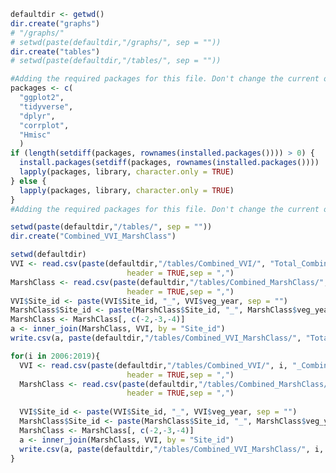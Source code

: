 ```{r}
defaultdir <- getwd()
dir.create("graphs")
# "/graphs/"
# setwd(paste(defaultdir,"/graphs/", sep = ""))
dir.create("tables")
# setwd(paste(defaultdir,"/tables/", sep = ""))


```

```{r, loading packages, include=TRUE, echo=FALSE}
#Adding the required packages for this file. Don't change the current order, and add new packages to the first.
packages <- c(
  "ggplot2", 
  "tidyverse", 
  "dplyr",
  "corrplot",
  "Hmisc"
  ) 
if (length(setdiff(packages, rownames(installed.packages()))) > 0) {
  install.packages(setdiff(packages, rownames(installed.packages())))
  lapply(packages, library, character.only = TRUE)
} else {
  lapply(packages, library, character.only = TRUE)
}
#Adding the required packages for this file. Don't change the current order, and add new packages to the first.

```

```{r}
setwd(paste(defaultdir,"/tables/", sep = ""))
dir.create("Combined_VVI_MarshClass")

setwd(defaultdir)
VVI <- read.csv(paste(defaultdir,"/tables/Combined_VVI/", "Total_Combined_VVI.csv",sep=""),
                          header = TRUE,sep = ",")
MarshClass <- read.csv(paste(defaultdir,"/tables/Combined_MarshClass/", "Total_Combined_MarshClass.csv",sep=""),
                          header = TRUE,sep = ",")
VVI$Site_id <- paste(VVI$Site_id, "_", VVI$veg_year, sep = "")
MarshClass$Site_id <- paste(MarshClass$Site_id, "_", MarshClass$veg_year, sep = "")
MarshClass <- MarshClass[, c(-2,-3,-4)]
a <- inner_join(MarshClass, VVI, by = "Site_id")
write.csv(a, paste(defaultdir,"/tables/Combined_VVI_MarshClass/", "Total_Combined_VVI_MarshClass.csv",sep=""), row.names = FALSE)

for(i in 2006:2019){
  VVI <- read.csv(paste(defaultdir,"/tables/Combined_VVI/", i, "_Combined_VVI.csv",sep=""),
                          header = TRUE,sep = ",")
  MarshClass <- read.csv(paste(defaultdir,"/tables/Combined_MarshClass/",i , "_Combined_MarshClass.csv",sep=""),
                          header = TRUE,sep = ",")
  
  VVI$Site_id <- paste(VVI$Site_id, "_", VVI$veg_year, sep = "")
  MarshClass$Site_id <- paste(MarshClass$Site_id, "_", MarshClass$veg_year, sep = "")
  MarshClass <- MarshClass[, c(-2,-3,-4)]
  a <- inner_join(MarshClass, VVI, by = "Site_id")
  write.csv(a, paste(defaultdir,"/tables/Combined_VVI_MarshClass/", i, "_Combined_VVI_MarshClass.csv",sep=""), row.names = FALSE)
}

```



